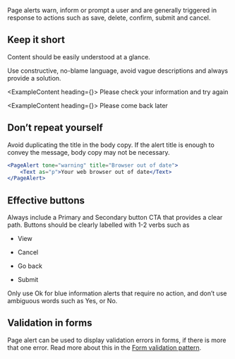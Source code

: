 Page alerts warn, inform or prompt a user and are generally triggered in response to actions such as save, delete, confirm, submit and cancel.

## Keep it short

Content should be easily understood at a glance.

Use constructive, no-blame language, avoid vague descriptions and always provide a solution.

<ExampleContent heading={<DoHeading />}>
	<PageAlert tone="error" title="We can’t find an account with those details">
		<Text as="p">Please check your information and try again</Text>
	</PageAlert>
</ExampleContent>

<ExampleContent heading={<DontHeading />}>
	<PageAlert tone="error" title="You have entered the wrong information">
		<Text as="p">Please come back later</Text>
	</PageAlert>
</ExampleContent>

## Don’t repeat yourself

Avoid duplicating the title in the body copy. If the alert title is enough to convey the message, body copy may not be necessary.

```jsx live
<PageAlert tone="warning" title="Browser out of date">
	<Text as="p">Your web browser out of date</Text>
</PageAlert>
```

## Effective buttons

Always include a Primary and Secondary button CTA that provides a clear path.
Buttons should be clearly labelled with 1-2 verbs such as

- View

- Cancel

- Go back

- Submit

Only use Ok for blue information alerts that require no action, and don’t use ambiguous words such as Yes, or No.

## Validation in forms

Page alert can be used to display validation errors in forms, if there is more that one error. Read more about this in the [Form validation pattern](/patterns/accessible-form-validation-and-recovery).
